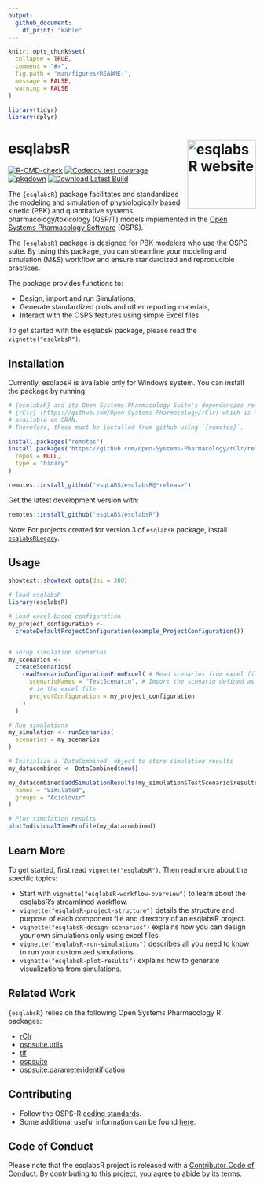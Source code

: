 ```yaml
---
output: 
  github_document:
    df_print: "kable"
---
```


<!-- README.md is generated from README.Rmd. Please edit that file -->

```r
knitr::opts_chunk$set(
  collapse = TRUE,
  comment = "#>",
  fig.path = "man/figures/README-",
  message = FALSE,
  warning = FALSE
)

library(tidyr)
library(dplyr)
```

# esqlabsR <a href="https://esqlabs.github.io/esqlabsR/"><img src="man/figures/logo.png" align="right" height="139" alt="esqlabsR website" /></a>

<!-- badges: start -->
[![R-CMD-check](https://github.com/esqLABS/esqlabsR/actions/workflows/R-CMD-check.yml/badge.svg)](https://github.com/esqLABS/esqlabsR/actions/workflows/R-CMD-check.yaml)
[![Codecov test coverage](https://codecov.io/gh/esqlabs/esqlabsR/branch/main/graph/badge.svg)](https://app.codecov.io/gh/esqlabs/esqlabsR?branch=main)
[![pkgdown](https://github.com/esqLABS/esqlabsR/actions/workflows/pkgdown.yml/badge.svg)](https://github.com/esqLABS/esqlabsR/actions/workflows/pkgdown.yml)
[![Download Latest Build](https://custom-icon-badges.demolab.com/badge/-Download-blue?style=for-the-badge&logo=download&logoColor=white "Download Latest Build")](https://nightly.link/esqLABS/esqlabsR/workflows/R-CMD-check.yml/main/built_package.zip)
<!-- badges: end -->


The `{esqlabsR}` package facilitates and standardizes the modeling and simulation of physiologically based kinetic (PBK) and quantitative systems pharmacology/toxicology (QSP/T) models implemented in the [Open Systems Pharmacology Software](https://www.open-systems-pharmacology.org/) (OSPS).  

The `{esqlabsR}` package is designed for PBK modelers who use the OSPS suite. By using this package, you can streamline your modeling and simulation (M&S) workflow and ensure standardized and reproducible practices.

The package provides functions to:

  - Design, import and run Simulations,
  - Generate standardized plots and other reporting materials,
  - Interact with the OSPS features using simple Excel files.


To get started with the esqlabsR package, please read the `vignette("esqlabsR")`.



## Installation

Currently, esqlabsR is available only for Windows system. You can install the package by running:

```r
# {esqlabsR} and its Open Systems Pharmacology Suite's dependencies relies on
# {rClr} (https://github.com/Open-Systems-Pharmacology/rClr) which is not
# available on CRAN.
# Therefore, these must be installed from github using `{remotes}`.

install.packages("remotes")
install.packages("https://github.com/Open-Systems-Pharmacology/rClr/releases/download/v0.9.2/rClr_0.9.2.zip",
  repos = NULL,
  type = "binary"
)

remotes::install_github("esqLABS/esqlabsR@*release")
```

Get the latest development version with:

```r
remotes::install_github("esqLABS/esqlabsR")
```

Note: For projects created for version 3 of `esqlabsR` package, install [`esqlabsRLegacy`](https://github.com/esqLABS/esqlabsRLegacy).

## Usage

```r
showtext::showtext_opts(dpi = 300)
```

```r
# load esqlabsR
library(esqlabsR)

# Load excel-based configuration
my_project_configuration <-
  createDefaultProjectConfiguration(example_ProjectConfiguration())


# Setup simulation scenarios
my_scenarios <-
  createScenarios(
    readScenarioConfigurationFromExcel( # Read scenarios from excel file
      scenarioNames = "TestScenario", # Import the scenario defined as "TestScenario"
      # in the excel file
      projectConfiguration = my_project_configuration
    )
  )

# Run simulations
my_simulation <- runScenarios(
  scenarios = my_scenarios
)

# Initialize a `DataCombined` object to store simulation results
my_datacombined <- DataCombined$new()

my_datacombined$addSimulationResults(my_simulation$TestScenario$results,
  names = "Simulated",
  groups = "Aciclovir"
)

# Plot simulation results
plotIndividualTimeProfile(my_datacombined)
```

## Learn More

To get started, first read `vignette("esqlabsR")`. Then read more about the specific topics:

  - Start with `vignette("esqlabsR-workflow-overview")` to learn about the esqlabsR's streamlined workflow.
  - `vignette("esqlabsR-project-structure")` details the structure and purpose of each component file and directory of an esqlabsR project.
  - `vignette("esqlabsR-design-scenarios")` explains how you can design your own simulations only using excel files.
  - `vignette("esqlabsR-run-simulations")` describes all you need to know to run your customized simulations.
  - `vignette("esqlabsR-plot-results")` explains how to generate visualizations from simulations.

## Related Work

`{esqlabsR}` relies on the following Open Systems Pharmacology R packages:
  
  - [rClr](https://github.com/Open-Systems-Pharmacology/rClr/)
  - [ospsuite.utils](https://github.com/Open-Systems-Pharmacology/OSPSuite.RUtils)
  - [tlf](https://github.com/Open-Systems-Pharmacology/TLF-Library)
  - [ospsuite](https://github.com/Open-Systems-Pharmacology/OSPSuite-R)
  - [ospsuite.parameteridentification](https://github.com/Open-Systems-Pharmacology/OSPSuite.ParameterIdentification)


## Contributing

- Follow the OSPS-R [coding standards](https://github.com/Open-Systems-Pharmacology/Suite/blob/develop/CODING_STANDARDS_R.md).
- Some additional useful information can be found [here](https://github.com/Open-Systems-Pharmacology/OSPSuite-R/wiki/Developer-How-To's).


## Code of Conduct

Please note that the esqlabsR project is released with a [Contributor Code of Conduct](https://contributor-covenant.org/version/2/0/CODE_OF_CONDUCT.html). By contributing to this project, you agree to abide by its terms.

